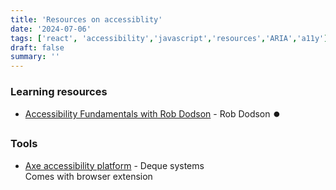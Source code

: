 ```yaml
---
title: 'Resources on accessiblity'
date: '2024-07-06'
tags: ['react', 'accessibility','javascript','resources','ARIA','a11y']
draft: false
summary: ''
---
```


### Learning resources

- [Accessibility Fundamentals with Rob Dodson](https://www.youtube.com/watch?v=z8xUCzToff8) - Rob Dodson ⏺️ 

### Tools

- [Axe accessibility platform](https://www.deque.com/axe/) - Deque systems  
  Comes with browser extension 